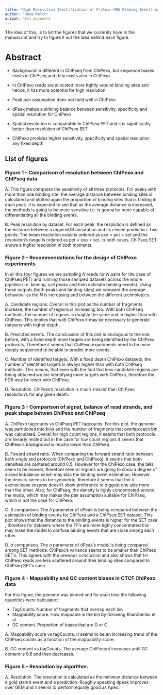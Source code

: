 ```yaml
---
title: "High Resolution Identification of Protein-DNA Binding Events using ChIP-exo and dPeak"
author: "Rene Welch"
output: html_document
---
```


The idea of this, is to list the figures that we currently have in the manuscript and try to figure it out the idea behind each figure.

# Abstract

- Background in different in ChIPseq from ChIPexo, but sequence biases exists in ChIPseq and they exists also in ChIPexo

- In ChIPexo reads are allocated more tightly around binding sites and hence, it has more potential for high resolution

- Peak pair assumption does not hold well in ChIPexo

- dPeak makes a striking balance between sensitivity, specificity and spatial resolution for ChIPexo

- Spatial resolution is comparable to ChIPseq PET and it is significantly better than resolution of ChIPseq SET

- ChIPexo provides higher sensitivity, specificity and spatial resolution any fixed depth

## List of figures

### Figure 1 - Comparison of resolution between ChIPexo and ChIPseq data

A. This figure compares the sensitivity of all three protocols. For peaks with more than one binding site, the average distance between binding sites is calculated and plotted again the proportion of binding sites that is finding in each peak.
It is expected to see that as the average distance is increased, the methods is going to be more sensitive i.e. is gonna be more capable of differentiating all the binding events.

B. Peak resolution by dataset. For each peak, the resolution is defined as the distance between a regulonDB annotation and its closed prediction. Two points: The mean resolution value is ordered as exo < pet < set and the resolution's range is ordered as pet < exo < set. In both cases, ChIPseq SET shows a higher resolution in both moments.

### Figure 2 - Recommendations for the design of ChIPexo experiments

In all this four figures we are sampling  $N$ reads (or $N$ pairs for the case of ChIPseq PET) and running those sampled datasets across the whole pipeline (i.e. binning, call peaks and then estimate binding events). Using those outputs (both peaks and binding sites) we compare the average behaviour as the $N$ is increasing and between the different technologies.

A. Candidate regions. Overall in this plot as the number of fragments increase, the number of regions is increasing too. With both ChIPseq methods, the number of regions is roughly the same and in higher than with ChIPexo. This implies that with ChIPexo it may be necessary to generate datasets with higher depth.

B. Predicted events. The conclussion of this plot is analogous to the one before, with a fixed depth more targets are being identified by the ChIPseq protocols. Therefore it seems that ChIPexo experiments need to be more deeply sequenced to be able to predict more events.

C. Number of identified targets. With a fixed depth ChIPexo datasets, the number of identified targets is always higher than with both ChIPseq methods. This means, that even with the fact that less candidate regions are being obtained we are identifying more targets with ChIPexo, therefore the FDR may be lower with ChIPexo.

D. Resolution. ChIPexo's resolution is much smaller than ChIPseq resolution's for any given depth.

### Figure 3 - Comparison of signal, balance of read strands, and peak shape betwen ChIPexo and ChIPseq

A. ChIPexo tagcounts vs ChIPseq PET tagcounts. For this plot, the genome was partitioned into bins and the number of fragments that overlap each bin was calculated. Overall for high count regions, it seems that both protocols are linearly related but in the case for low count regions it seems that ChIPexo's background is mucho lower than ChIPseq.

B. Foward strand ratio. When comparing the forward strand ratio between both single end protocols (ChIPexo and ChIPseq), it seems that both densities are centered around $0.5$. However for the ChIPexo case, the tails seem to be heavier, therefore several regions are going to show a degree of strand imbalance which may bias the binding event estimation. However, the density seems to be symmetric, therefore it seems that the $\lambda$ exonuclease enzyme doesn't show preference to diggest one side more than the other. Also, for ChIPseq, the density is tighly concentrated around the mode, which may makes the pair assumption suitable for ChIPseq, which is not the case for ChIPexo.

C. $\delta$ comparison. The $\delta$ parameter of dPeak is being compared between the estimation of binding events for ChIPexo and a ChIPseq SET dataset. This plot shows that the distance to the binding events is higher for the SET case , therefore for datasets where the TF's are more tighly concentrated this may make the model to confuse binding events that are close among each other.

D. $\sigma$ comparison. The $\sigma$ parameter of dPeak's model is being compared among SET methods. ChIPexo's variance seems to be smaller than ChIPseq SET's. This agrees with the previous conclusion and also shows that for ChIPexo reads are less scattered around their binding sites compared to ChIPseq SET's case.

### Figure 4 -  Mappability and GC content biases in CTCF ChIPexo data

For this figure, the genome was binned and for each bins the following quantities were calculated:

- TagCounts. Number of fragments that overlap each bin
- Mappability score. How mappable is the bin by following Kharchenko et al.
- GC content. Proportion of bases that are G or C

A. Mappability score vs tagCounts. It seems to be an increasing trend of the ChIPseq counts as a function of the mappability score.

B. GC content vs tagCounts. The average ChIPcount increases until GC content is $0.6$ and then decreases.

### Figure 5 - Resolution by algorithm.

A. Resolution. The resolution is calculated as the minimun distance between a gold stanrd event and a prediction. Roughly speaking  dpeak improves over GEM and it seems to perform equally good as Apex.

















